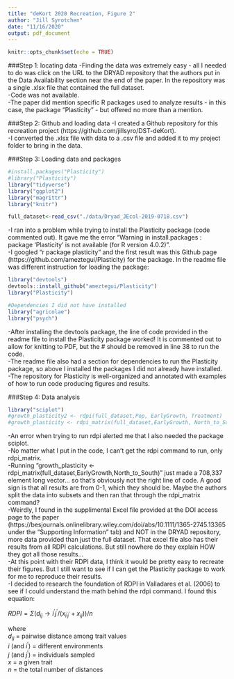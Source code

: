 ```yaml
---
title: "deKort 2020 Recreation, Figure 2"
author: "Jill Syrotchen"
date: "11/16/2020"
output: pdf_document
---
```


```r
knitr::opts_chunk$set(echo = TRUE)
```

###Step 1: locating data
-Finding the data was extremely easy - all I needed to do was click on the URL to the DRYAD repository that the authors put in the Data Availability section near the end of the paper. In the repository was a single .xlsx file that contained the full dataset.  
-Code was not available.  
-The paper did mention specific R packages used to analyze results - in this case, the package "Plasticity" - but offered no more than a mention.

###Step 2: Github and loading data
-I created a Github repository for this recreation project (https://github.com/jillsyro/DST-deKort).  
-I converted the .xlsx file with data to a .csv file and added it to my project folder to bring in the data.   

###Step 3: Loading data and packages
```r
#install.packages("Plasticity")
#library("Plasticity")
library("tidyverse")
library("ggplot2")
library("magrittr")
library("knitr")

full_dataset<-read_csv("./data/Dryad_JEcol-2019-0718.csv")

```
-I ran into a problem while trying to install the Plasticity package (code commented out). It gave me the error "Warning in install.packages :
  package ‘Plasticity’ is not available (for R version 4.0.2)".  
-I googled "r package plasticity" and the first result was this Github page (https://github.com/ameztegui/Plasticity) for the package. In the readme file was different instruction for loading the package:
```r
library("devtools")
devtools::install_github("ameztegui/Plasticity")
library("Plasticity")

#Dependencies I did not have installed
library("agricolae")
library("psych")
```
-After installing the devtools package, the line of code provided in the readme file to install the Plasticity package worked! It is commented out to allow for knitting to PDF, but the # should be removed in line 38 to run the code.  
-The readme file also had a section for dependencies to run the Plasticity package, so above I installed the packages I did not already have installed.  
-The repository for Plasticity is well-organized and annotated with examples of how to run code producing figures and results.  

###Step 4: Data analysis
```r
library("sciplot")
#growth_plasticity2 <- rdpi(full_dataset,Pop, EarlyGrowth, Treatment)
#growth_plasticity <- rdpi_matrix(full_dataset,EarlyGrowth, North_to_South)

```
-An error when trying to run rdpi alerted me that I also needed the package sciplot.  
-No matter what I put in the code, I can't get the rdpi command to run, only rdpi_matrix.  
-Running "growth_plasticity <- rdpi_matrix(full_dataset,EarlyGrowth,North_to_South)" just made a 708,337 element long vector... so that's obviously not the right line of code. A good sign is that all results are from 0-1, which they should be. Maybe the authors split the data into subsets and then ran that through the rdpi_matrix command?  
-Weirdly, I found in the supplimental Excel file provided at the DOI access page to the paper (https://besjournals.onlinelibrary.wiley.com/doi/abs/10.1111/1365-2745.13365 under the "Supporting Information" tab) and NOT in the DRYAD repository, more data provided than just the full dataset. That excel file also has their results from all RDPI calculations. But still nowhere do they explain HOW they got all those results...  
-At this point with their RDPI data, I think it would be pretty easy to recreate their figures. But I still want to see if I can get the Plasticity package to work for me to reproduce their results.  
-I decided to research the foundation of RDPI in Valladares et al. (2006) to see if I could understand the math behind the rdpi command. I found this equation:  

$RDPI = \Sigma(d_{ij} \to i^{\prime}j^{\prime}/(x_{i^{\prime}j^{\prime}} + x_{ij}))/n$  

where  
$d_{ij}$ = pairwise distance among trait values  
$i$ (and $i^{\prime}$) = different environments  
$j$ (and $j^{\prime}$) = individuals sampled  
$x$ = a given trait  
$n$ = the total number of distances  

```r


```